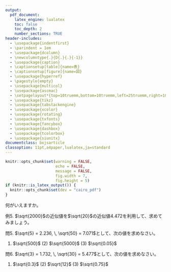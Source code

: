 ```yaml
---
output:
  pdf_document:
    latex_engine: lualatex
    toc: false
    toc_depth: 2
    number_sections: TRUE
header-includes:
  - \usepackage{indentfirst}
  - \parindent = 1em
  - \usepackage{dcolumn}
  - \newcolumntype{.}{D{.}{.}{-1}}
  - \usepackage{caption}
  - \captionsetup[table]{name=表}
  - \captionsetup[figure]{name=図}
  - \usepackage{hyperref}
  - \pagestyle{empty}
  - \usepackage{multicol}
  - \usepackage{ascmac}
  - \setpagelayout*{top=10truemm,bottom=10truemm,left=25truemm,right=10truemm}
  - \usepackage{tikz}
  - \usepackage{tabstackengine}
  - \usepackage{xcolor}
  - \usepackage{rotating}
  - \usepackage{txfonts}
  - \usepackage{fancybox}
  - \usepackage{dashbox}
  - \usepackage{tcolorbox}
  - \usepackage{siunitx}
documentclass: bxjsarticle
classoption: 11pt,a4paper,lualatex,ja=standard
---
```


```r
knitr::opts_chunk$set(warning = FALSE, 
                      echo = FALSE, 
                      message = FALSE,
                      fig.width = 7,
                      fig.height = 5)
if (knitr::is_latex_output()) {
  knitr::opts_chunk$set(dev = "cairo_pdf")
}
```
\renewcommand{\thefootnote}{}
\newcounter{kaunta}
\renewcommand{\thekaunta}{\arabic{kaunta}}
\newcommand{\kaunta}{\refstepcounter{kaunta}%
\thekaunta}
\def\question{\noindent\fbox{\large\makebox[1em]{\text{\kaunta}}} \hspace{1pt}}
\newcounter{skaunta}
\renewcommand{\theskaunta}{\arabic{skaunta}}
\newcommand{\skaunta}{\refstepcounter{skaunta}%
\theskaunta}
\def\squestion{(\text{\skaunta})\hspace{2.5pt}}

\begin{flushleft}
\noindent
\large
根号を含む式の乗除
\end{flushleft}

\begin{flushright}
名前（\hspace{50mm}）
\end{flushright}

\vspace{1mm}
\hrule

\begin{itembox}[l]{考えてみましょう}
$\sqrt{2} = 1.414$として、次の値を求めてみましょう。どのようなことがいえるでしょうか。

1. $\sqrt{200}$ \hspace{30mm} 2. $\sqrt{20000}$ \hspace{30mm} 3. $\sqrt{0.02}$ \hspace{30mm} 4. $\sqrt{0.0002}$

\vspace{20mm}
\end{itembox}

何がいえますか。

\vspace{20mm}

例5. $\sqrt{2000}$の近似値を$\sqrt{20}$の近似値4.472を利用して、求めてみましょう。

\vspace{30mm}

問5. $\sqrt{5} = 2.236, \, \sqrt{50} = 7.071$として、次の値を求めなさい。

(1) $\sqrt{500}$ \hspace{30mm} (2) $\sqrt{5000}$ \hspace{30mm} (3) $\sqrt{0.05}$

\vspace{30mm}

問6. $\sqrt{3} = 1.732, \, \sqrt{30} = 5.477$として、次の値を求めなさい。

(1) $\sqrt{0.3}$ \hspace{30mm} (2) $\sqrt{12}$ \hspace{30mm} (3) $\sqrt{0.75}$





























































































































